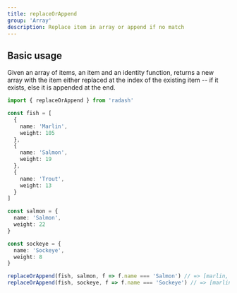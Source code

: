 ```yaml
---
title: replaceOrAppend
group: 'Array'
description: Replace item in array or append if no match
---
```


## Basic usage

Given an array of items, an item and an identity function, returns a new array with the item either replaced at the index of the existing item -- if it exists, else it is appended at the end.

```ts
import { replaceOrAppend } from 'radash'

const fish = [
  {
    name: 'Marlin',
    weight: 105
  },
  {
    name: 'Salmon',
    weight: 19
  },
  {
    name: 'Trout',
    weight: 13
  }
]

const salmon = {
  name: 'Salmon',
  weight: 22
}

const sockeye = {
  name: 'Sockeye',
  weight: 8
}

replaceOrAppend(fish, salmon, f => f.name === 'Salmon') // => [marlin, salmon (weight:22), trout]
replaceOrAppend(fish, sockeye, f => f.name === 'Sockeye') // => [marlin, salmon, trout, sockeye]
```
